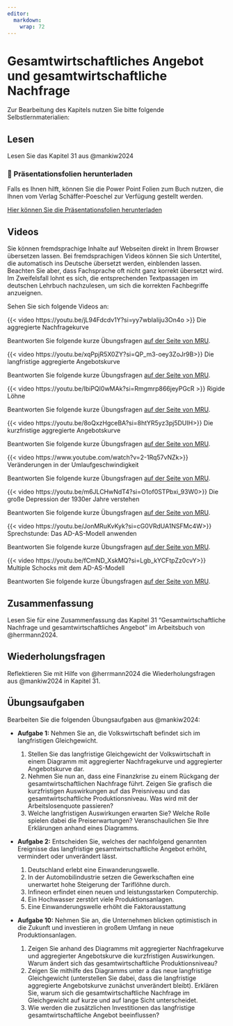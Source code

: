 ```yaml
---
editor: 
  markdown: 
    wrap: 72
---
```


# Gesamtwirtschaftliches Angebot und gesamtwirtschaftliche Nachfrage

Zur Bearbeitung des Kapitels nutzen Sie bitte folgende
Selbstlernmaterialien:

## Lesen

Lesen Sie das Kapitel 31 aus @mankiw2024

::: callout-note
### 📂 Präsentationsfolien herunterladen

Falls es Ihnen hilft, können Sie die Power Point Folien zum Buch nutzen,
die Ihnen vom Verlag Schäffer-Poeschel zur Verfügung gestellt werden.

[Hier können Sie die Präsentationsfolien
herunterladen](resources/chapter31.ppt){.btn .btn-primary
target="_blank"}
:::

## Videos

::: {.callout-important title="Praktischer Hinweis"}
Sie können fremdsprachige Inhalte auf Webseiten direkt in Ihrem Browser übersetzen lassen. Bei fremdsprachigen Videos können Sie sich Untertitel, die automatisch ins Deutsche übersetzt werden, einblenden lassen. Beachten Sie aber, dass Fachsprache oft nicht ganz korrekt übersetzt wird. Im Zweifelsfall lohnt es sich, die entsprechenden Textpassagen im deutschen Lehrbuch nachzulesen, um sich die korrekten Fachbegriffe anzueignen.
:::

Sehen Sie sich folgende Videos an:

::: {#vid-adas1}
{{< video https://youtu.be/jL94Fdcdv1Y?si=yy7wbIaIiju3On4o >}} 
Die aggregierte Nachfragekurve
:::

Beantworten Sie folgende kurze Übungsfragen [auf der Seite von
MRU](https://mru.org/practice-questions/aggregate-demand-curve-practice-questions){target="_blank"}.

::: {.callout-tip collapse="true" title="Video: Die langfristige aggregierte Angebotskurve"}
<div>

::: {#vid-adas2}
{{< video https://youtu.be/xqPpjR5X0ZY?si=QP_m3-oey3ZoJr9B>}} 
Die langfristige aggregierte Angebotskurve
:::

</div>

Beantworten Sie folgende kurze Übungsfragen [auf der Seite von
MRU](https://mru.org/practice-questions/long-run-aggregate-supply-curve-practice-questions){target="_blank"}.
:::

::: {.callout-tip collapse="true" title="Video: Rigide Löhne"}
<div>

::: {#vid-adas3}
{{< video https://youtu.be/IbiPQI0wMAk?si=Rmgmrp866jeyPGcR >}} 
Rigide Löhne
:::

</div>

Beantworten Sie folgende kurze Übungsfragen [auf der Seite von
MRU](https://mru.org/practice-questions/sticky-wages-practice-questions){target="_blank"}.
:::

::: {.callout-tip collapse="true" title="Video: Die kurzfristige aggregierte Angebotskurve"}
<div>

::: {#vid-adas4}
{{< video https://youtu.be/8oQxzHgceBA?si=8htYR5yz3pj5DUIH>}} 
Die kurzfristige aggregierte Angebotskurve
:::

</div>

Beantworten Sie folgende kurze Übungsfragen [auf der Seite von
MRU](https://mru.org/practice-questions/short-run-aggregate-supply-curve-practice-questions){target="_blank"}.
:::

::: {.callout-tip collapse="true" title="Video: Veränderungen in der Umlaufgeschwindigkeit"}
<div>

::: {#vid-adas5}
{{< video https://www.youtube.com/watch?v=2-1Rq57vNZk>}} 
Veränderungen in der Umlaufgeschwindigkeit
:::

</div>

Beantworten Sie folgende kurze Übungsfragen [auf der Seite von
MRU](https://mru.org/practice-questions/changes-velocity-practice-questions){target="_blank"}.
:::

::: {.callout-tip collapse="true" title="Video: Die große Depression der 1930er Jahre verstehen"}
<div>

::: {#vid-adas6}
{{< video https://youtu.be/m6JLCHwNdT4?si=O1of0STPbxi_93W0>}} 
Die große Depression der 1930er Jahre verstehen
:::

</div>

Beantworten Sie folgende kurze Übungsfragen [auf der Seite von
MRU](https://mru.org/practice-questions/understanding-great-depression-practice-questions){target="_blank"}.
:::

::: {.callout-tip collapse="true" title="Video: Sprechstunde: Das AD-AS-Modell anwenden"}
<div>

::: {#vid-adas7}
{{< video https://youtu.be/JonMRuKvKyk?si=cG0VRdUA1NSFMc4W>}}
Sprechstunde: Das AD-AS-Modell anwenden
:::

</div>

Beantworten Sie folgende kurze Übungsfragen [auf der Seite von
MRU](https://mru.org/practice-questions/office-hours-using-adas-model-practice-questions){target="_blank"}.
:::

::: {.callout-tip collapse="true" title="Video: Sprechstunde: Multiple Schocks mit dem AD-AS-Modell"}
<div>

::: {#vid-adas8}
{{< video https://youtu.be/fCmND_XskMQ?si=Lgb_kYCFtpZz0cvY>}} 
Multiple Schocks mit dem AD-AS-Modell
:::

</div>

Beantworten Sie folgende kurze Übungsfragen [auf der Seite von
MRU](https://mru.org/practice-questions/office-hours-multiple-shocks-ad-model){target="_blank"}.
:::

## Zusammenfassung

Lesen Sie für eine Zusammenfassung das Kapitel 31 "Gesamtwirtschaftliche
Nachfrage und gesamtwirtschaftliches Angebot" im Arbeitsbuch von
@herrmann2024.

## Wiederholungsfragen

Reflektieren Sie mit Hilfe von @herrmann2024 die Wiederholungsfragen aus
@mankiw2024 in Kapitel 31.

## Übungsaufgaben

Bearbeiten Sie die folgenden Übungsaufgaben aus @mankiw2024:

-   **Aufgabe 1:** Nehmen Sie an, die Volkswirtschaft befindet sich im
    langfristigen Gleichgewicht.

    1.  Stellen Sie das langfristige Gleichgewicht der Volkswirtschaft
        in einem Diagramm mit aggregierter Nachfragekurve und
        aggregierter Angebotskurve dar.
    2.  Nehmen Sie nun an, dass eine Finanzkrise zu einem Rückgang der
        gesamtwirtschaftlichen Nachfrage führt. Zeigen Sie grafisch die
        kurzfristigen Auswirkungen auf das Preisniveau und das
        gesamtwirtschaftliche Produktionsniveau. Was wird mit der
        Arbeitslosenquote passieren?
    3.  Welche langfristigen Auswirkungen erwarten Sie? Welche Rolle
        spielen dabei die Preiserwartungen? Veranschaulichen Sie Ihre
        Erklärungen anhand eines Diagramms.

-   **Aufgabe 2:** Entscheiden Sie, welches der nachfolgend genannten
    Ereignisse das langfristige gesamtwirtschaftliche Angebot erhöht,
    vermindert oder unverändert lässt.

    1.  Deutschland erlebt eine Einwanderungswelle.
    2.  In der Automobilindustrie setzen die Gewerkschaften eine
        unerwartet hohe Steigerung der Tariflöhne durch.
    3.  Infineon erfindet einen neuen und leistungsstarken Computerchip.
    4.  Ein Hochwasser zerstört viele Produktionsanlagen.
    5.  Eine Einwanderungswelle erhöht die Faktorausstattung

-   **Aufgabe 10:** Nehmen Sie an, die Unternehmen blicken optimistisch
    in die Zukunft und investieren in großem Umfang in neue
    Produktionsanlagen.

    1.  Zeigen Sie anhand des Diagramms mit aggregierter Nachfragekurve
        und aggregierter Angebotskurve die kurzfristigen Auswirkungen.
        Warum ändert sich das gesamtwirtschaftliche Produktionsniveau?
    2.  Zeigen Sie mithilfe des Diagramms unter a das neue langfristige
        Gleichgewicht (unterstellen Sie dabei, dass die langfristige
        aggregierte Angebotskurve zunächst unverändert bleibt). Erklären
        Sie, warum sich die gesamtwirtschaftliche Nachfrage im
        Gleichgewicht auf kurze und auf lange Sicht unterscheidet.
    3.  Wie werden die zusätzlichen Investitionen das langfristige
        gesamtwirtschaftliche Angebot beeinflussen?
